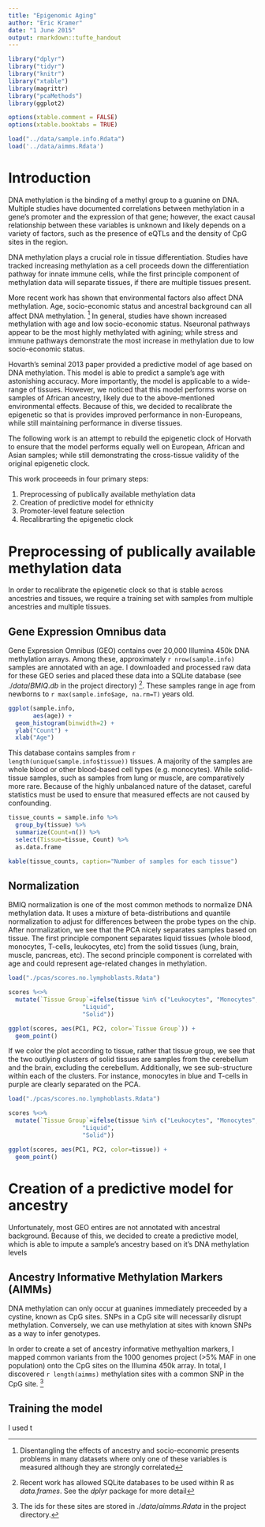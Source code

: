 ```yaml
---
title: "Epigenomic Aging"
author: "Eric Kramer"
date: "1 June 2015"
output: rmarkdown::tufte_handout
---
```


```r
library("dplyr")
library("tidyr")
library("knitr")
library("xtable")
library(magrittr)
library("pcaMethods")
library(ggplot2)

options(xtable.comment = FALSE)
options(xtable.booktabs = TRUE)

load("../data/sample.info.Rdata")
load('../data/aimms.Rdata')

```

# Introduction

DNA methylation is the binding of a methyl group to a guanine on DNA. Multiple studies have documented correlations between methylation in a gene's promoter and the expression of that gene; however, the exact causal relationship between these variables is unknown and likely depends on a variety of factors, such as the presence of eQTLs and the density of CpG sites in the region.

DNA methylation plays a crucial role in tissue differentiation. Studies have tracked increasing methylation as a cell proceeds down the differentiation pathway for innate immune cells, while the first principle component of methylation data will separate tissues, if there are multiple tissues present. 

More recent work has shown that environmental factors also affect DNA methylation. Age, socio-economic status and ancestral background can all affect DNA methylation. ^[Disentangling the effects of ancestry and socio-economic presents problems in many datasets where only one of these variables is measured although they are strongly correlated] In general, studies have shown increased methylation with age and low socio-economic status. Nseuronal pathways appear to be the most highly methylated with agining; while stress and immune pathways demonstrate the most increase in methylation due to low socio-economic status.

Hovarth's seminal 2013 paper provided a predictive model of age based on DNA methylation. This model is able to predict a sample's age with astonishing accuracy. More importantly, the model is applicable to a wide-range of tissues. However, we noticed that this model performs worse on samples of African ancestry, likely due to the above-mentioned environmental effects. Because of this, we decided to recalibrate the epigenetic so that is provides improved performance in non-Europeans, while still maintaining performance in diverse tissues.

The following work is an attempt to rebuild the epigenetic clock of Horvath to ensure that the model performs equally well on European, African and Asian samples; while still demonstrating the cross-tissue validity of the original epigenetic clock.

\begin{marginfigure}
\includegraphics{horvath_clock.png}
\caption{Horvath's epigenetic clock performs significantly worse on Belgians of african ancestry (AFB) than Belgians of European ancestry (EUB)}
\end{marginfigure}

This work proceeeds in four primary steps:

1. Preprocessing of publically available methylation data
2. Creation of predictive model for ethnicity
3. Promoter-level feature selection
4. Recalibrarting the epigenetic clock

# Preprocessing of publically available methylation data

In order to recalibrate the epigenetic clock so that is stable across ancestries and tissues, we require a training set with samples from multiple ancestries and multiple tissues.

## Gene Expression Omnibus data

Gene Expression Omnibus (GEO) contains over 20,000 Illumina 450k DNA methylation arrays. Among these, approximately `r nrow(sample.info)` samples are annotated with an age. I downloaded and processed raw data for these GEO series and placed these data into a SQLite database (see $./data/BMIQ.db$ in the project directory) ^[Recent work has allowed SQLite databases to be used within R as $data.frames$. See the $dplyr$ package for more detail]. These samples range in age from newborns to `r max(sample.info$age, na.rm=T)` years old.

```r

ggplot(sample.info,
       aes(age)) +
  geom_histogram(binwidth=2) +
  ylab("Count") +
  xlab("Age")
```


This database contains samples from `r length(unique(sample.info$tissue))` tissues. A majority of the samples are whole blood or other blood-based cell types (e.g. monocytes). While solid-tissue samples, such as samples from lung or muscle, are comparatively more rare. Because of the highly unbalanced nature of the dataset, careful statistics must be used to ensure that measured effects are not caused by confounding.

```r

tissue_counts = sample.info %>%
  group_by(tissue) %>%
  summarize(Count=n()) %>%
  select(Tissue=tissue, Count) %>%
  as.data.frame

kable(tissue_counts, caption="Number of samples for each tissue")

```



## Normalization 

BMIQ normalization is one of the most common methods to normalize DNA methylation data. It uses a mixture of beta-distributions and quantile normalization to adjust for differences between the probe types on the chip. After normalization, we see that the PCA nicely separates samples based on tissue. The first principle component separates liquid tissues (whole blood, monocytes, T-cells, leukocytes, etc) from the solid tissues (lung, brain, muscle, pancreas, etc). The second principle component is correlated with age and could represent age-related changes in methylation. 

```r

load("./pcas/scores.no.lymphoblasts.Rdata")

scores %<>% 
  mutate(`Tissue Group`=ifelse(tissue %in% c("Leukocytes", "Monocytes", "T-cells", "Whole Blood"),
                     "Liquid",
                     "Solid"))

ggplot(scores, aes(PC1, PC2, color=`Tissue Group`)) +
  geom_point()

```

If we color the plot according to tissue, rather that tissue group, we see that the two outlying clusters of solid tissues are samples from the cerebellum and the brain, excluding the cerebellum. Additionally, we see sub-structure within each of the clusters. For instance, monocytes in blue and T-cells in purple are clearly separated on the PCA.

```r

load("./pcas/scores.no.lymphoblasts.Rdata")

scores %<>% 
  mutate(`Tissue Group`=ifelse(tissue %in% c("Leukocytes", "Monocytes", "T-cells", "Whole Blood"),
                     "Liquid",
                     "Solid"))

ggplot(scores, aes(PC1, PC2, color=tissue)) +
  geom_point()

```


# Creation of a predictive model for ancestry

Unfortunately, most GEO entires are not annotated with ancestral background. Because of this, we decided to create a predictive model, which is able to impute a sample's ancestry based on it's DNA methylation levels

## Ancestry Informative Methylation Markers (AIMMs)

DNA methylation can only occur at guanines immediately preceeded by a cystine, known as CpG sites. SNPs in a CpG site will necessarily disrupt methylation. Conversely, we can use methylation at sites with known SNPs as a way to infer genotypes. 

In order to create a set of ancestry informative methyaltion markers, I mapped common variants from the 1000 genomes project (>5% MAF in one population) onto the CpG sites on the Illumina 450k array. In total, I discovered `r length(aimms)` methylation sites with a common SNP in the CpG site. ^[The ids for these sites are stored in $./data/aimms.Rdata$ in the project directory.]

## Training the model 

I used t




